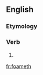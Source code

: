 ==English==

===Etymology===
{{suffix|en|foam|eth}}

===Verb===
{{head|en|verb form}}

# {{en-archaic third-person singular of|foam}}

[[fr:foameth]]